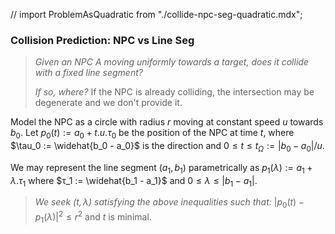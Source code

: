 // import ProblemAsQuadratic from "./collide-npc-seg-quadratic.mdx";

### Collision Prediction: NPC vs Line Seg

> _Given an NPC $A$ moving uniformly towards a target, does it collide with a fixed line segment?_
>
> _If so, where?_ <SideNote>If the NPC is already colliding, the intersection may be degenerate and we don't provide it.</SideNote>

Model the NPC as a circle with radius $r$ moving at constant speed $u$ towards $b_0$.
Let $p_0(t) := a_0 + t . u . \tau_0$ be the position of the NPC at time $t$, where
$\tau_0 := \widehat{b_0 - a_0}$ is the direction and $0 \leq t \leq t_\Omega := |b_0 - a_0| / u$.

We may represent the line segment $(a_1, b_1)$ parametrically as $p_1(\lambda) := a_1 + \lambda . \tau_1$ where
$τ_1 := \widehat{b_1 - a_1}$ and $0 \leq \lambda \leq |b_1 - a_1|$.

> _We seek $(t, λ)$ satisfying the above inequalities such that:_
> $|p_0(t) - p_1(λ)|^2 \leq r^2$ and $t$ is minimal.

<IntersectRays />
